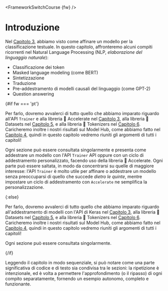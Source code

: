 <FrameworkSwitchCourse {fw} />

# Introduzione

Nel [Capitolo 3](/course/chapter3), abbiamo visto come affinare un modello per la classificazione testuale. In questo capitolo, affronteremo alcuni compiti ricorrenti nel Natural Language Processing (NLP, *elaborazione del linguaggio naturale*):

- Classificazione dei token
- Masked language modeling (come BERT)
- Sintetizzazione
- Traduzione
- Pre-addestramento di modelli causali del linguaggio (come GPT-2)
- Question answering

{#if fw === 'pt'}

Per farlo, dovremo avvalerci di tutto quello che abbiamo imparato riguardo all'API `Trainer` e alla libreria 🤗 Accelerate nel [Capitolo 3](/course/chapter3), alla libreria 🤗 Datasets nel [Capitolo 5](/course/chapter5), e alla libreria 🤗 Tokenizers nel [Capitolo 6](/course/chapter6). Caricheremo inoltre i nostri risultati sul Model Hub, come abbiamo fatto nel [Capitolo 4](/course/chapter4), quindi in questo capitolo vedremo riuniti gli argomenti di tutti i capitoli!

Ogni sezione può essere consultata singolarmente e presenta come addestrare un modello con l'API `Trainer` API oppure con un ciclo di addestramento personalizzato, facendo uso della libreria 🤗 Accelerate. Ogni parte può essere saltata, in modo da concentrarsi su quelle di maggiore interesse: l'API `Trainer` è molto utile per affinare o addestrare un modello senza preoccuparsi di quello che succede *dietro le quinte*, mentre impostare un ciclo di addestramento con `Accelerate` ne semplifica la personalizzazione.

{:else}

Per farlo, dovremo avvalerci di tutto quello che abbiamo imparato riguardo all'addestramento di modelli con l'API di Keras nel [Capitolo 3](/course/chapter3), alla libreria 🤗 Datasets nel [Capitolo 5](/course/chapter5), e alla libreria 🤗 Tokenizers nel [Capitolo 6](/course/chapter6). Caricheremo inoltre i nostri risultati sul Model Hub, come abbiamo fatto nel [Capitolo 4](/course/chapter4), quindi in questo capitolo vedremo riuniti gli argomenti di tutti i capitoli!

Ogni sezione può essere consultata singolarmente.

{/if}


<Tip>

Leggendo il capitolo in modo sequenziale, si può notare come una parte significativa di codice e di testo sia condivisa tra le sezioni: la ripetizione è intenzionale, ed è volta a permettere l'approfondimento (o il ripasso) di ogni compito separatamente, fornendo un esempio autonomo, completo e funzionante.

</Tip>
